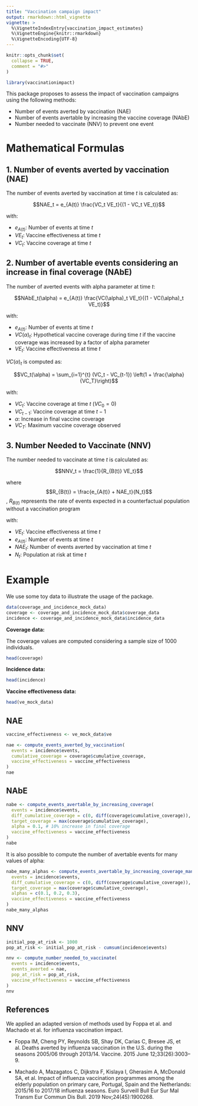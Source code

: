 ```yaml
---
title: "Vaccination campaign impact"
output: rmarkdown::html_vignette
vignette: >
  %\VignetteIndexEntry{vaccination_impact_estimates}
  %\VignetteEngine{knitr::rmarkdown}
  %\VignetteEncoding{UTF-8}
---
```


```r
knitr::opts_chunk$set(
  collapse = TRUE,
  comment = "#>"
)
```

```r
library(vaccinationimpact)
```

This package proposes to assess the impact of vaccination campaigns using the following methods:

- Number of events averted by vaccination (NAE)
- Number of events avertable by increasing the vaccine coverage (NAbE)
- Number needed to vaccinate (NNV) to prevent one event

# Mathematical Formulas

## 1. Number of events averted by vaccination (NAE)

The number of events averted by vaccination at time $t$ is calculated as:

$$NAE_t = e_{A(t)} \frac{VC_t VE_t}{(1 - VC_t VE_t)}$$

with:

- $e_{A(t)}$: Number of events at time $t$
- $VE_t$: Vaccine effectiveness at time $t$
- $VC_t$: Vaccine coverage at time $t$

## 2. Number of avertable events considering an increase in final coverage (NAbE)

The number of averted events with alpha parameter at time $t$:

$$NAbE_t(\alpha) = e_{A(t)} \frac{VC(\alpha)_t VE_t}{(1 - VC(\alpha)_t VE_t)}$$

with:

- $e_{A(t)}$: Number of events at time $t$
- $VC(\alpha)_t$: Hypothetical vaccine coverage during time $t$ if the vaccine coverage was increased by a factor of alpha parameter
- $VE_t$: Vaccine effectiveness at time $t$

$VC(\alpha)_t$ is computed as:

$$VC_t(\alpha) = \sum_{i=1}^{t} (VC_t - VC_{t-1}) \left(1 + \frac{\alpha}{VC_T}\right)$$

with:

- $VC_t$: Vaccine coverage at time $t$ ($VC_0 = 0$)
- $VC_{t-1}$: Vaccine coverage at time $t-1$
- $\alpha$: Increase in final vaccine coverage
- $VC_T$: Maximum vaccine coverage observed

## 3. Number Needed to Vaccinate (NNV)

The number needed to vaccinate at time $t$ is calculated as:

$$NNV_t = \frac{1}{R_{B(t)} VE_t}$$

where $$R_{B(t)} = \frac{e_{A(t)} + NAE_t}{N_t}$$, $R_{B(t)}$ represents the rate of events expected in a counterfactual population without a vaccination program

with:

- $VE_t$: Vaccine effectiveness at time $t$
- $e_{A(t)}$: Number of events at time $t$
- $NAE_t$: Number of events averted by vaccination at time $t$
- $N_t$: Population at risk at time $t$

# Example

We use some toy data to illustrate the usage of the package.

```r
data(coverage_and_incidence_mock_data)
coverage <- coverage_and_incidence_mock_data$coverage_data
incidence <- coverage_and_incidence_mock_data$incidence_data
```

**Coverage data:**

The coverage values are computed considering a sample size of 1000 individuals.

```r
head(coverage)
```

**Incidence data:**

```r
head(incidence)
```

**Vaccine effectiveness data:**

```r
head(ve_mock_data)
```

## NAE

```r
vaccine_effectiveness <- ve_mock_data$ve

nae <- compute_events_averted_by_vaccination(
  events = incidence$events,
  cumulative_coverage = coverage$cumulative_coverage,
  vaccine_effectiveness = vaccine_effectiveness
)
nae
```

## NAbE

```r
nabe <- compute_events_avertable_by_increasing_coverage(
  events = incidence$events,
  diff_cumulative_coverage = c(0, diff(coverage$cumulative_coverage)),
  target_coverage = max(coverage$cumulative_coverage),
  alpha = 0.1, # 10% increase in final coverage
  vaccine_effectiveness = vaccine_effectiveness
)
nabe
```

It is also possible to compute the number of avertable events for many values of alpha:

```r
nabe_many_alphas <- compute_events_avertable_by_increasing_coverage_many_alphas(
  events = incidence$events,
  diff_cumulative_coverage = c(0, diff(coverage$cumulative_coverage)),
  target_coverage = max(coverage$cumulative_coverage),
  alphas = c(0.1, 0.2, 0.3),
  vaccine_effectiveness = vaccine_effectiveness
)
nabe_many_alphas
```

## NNV

```r
initial_pop_at_risk <- 1000
pop_at_risk <- initial_pop_at_risk - cumsum(incidence$events)

nnv <- compute_number_needed_to_vaccinate(
  events = incidence$events,
  events_averted = nae,
  pop_at_risk = pop_at_risk,
  vaccine_effectiveness = vaccine_effectiveness
)
nnv
```

## References

We applied an adapted version of methods used by Foppa et al. and Machado et al. for influenza vaccination impact.

- Foppa IM, Cheng PY, Reynolds SB, Shay DK, Carias C, Bresee JS, et al. Deaths averted by influenza vaccination in the U.S. during the seasons 2005/06 through 2013/14. Vaccine. 2015 June 12;33(26):3003–9. 

-	Machado A, Mazagatos C, Dijkstra F, Kislaya I, Gherasim A, McDonald SA, et al. Impact of influenza vaccination programmes among the elderly population on primary care, Portugal, Spain and the Netherlands: 2015/16 to 2017/18 influenza seasons. Euro Surveill Bull Eur Sur Mal Transm Eur Commun Dis Bull. 2019 Nov;24(45):1900268. 
